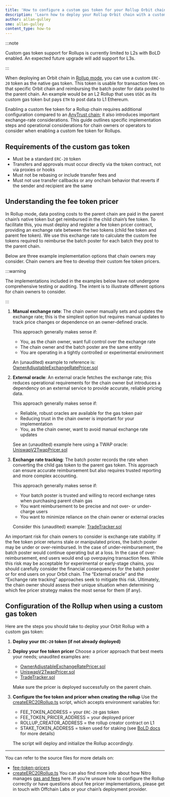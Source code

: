 ```yaml
---
title: 'How to configure a custom gas token for your Rollup Orbit chain'
description: 'Learn how to deploy your Rollup Orbit chain with a custom gas token'
author: allan-gulley
sme: allan-gulley
content_type: how-to
---
```


:::note

Custom gas token support for Rollups is currently limited to L2s with BoLD enabled. An expected future upgrade will add support for L3s.

:::

When deploying an Orbit chain in [Rollup mode](/how-arbitrum-works/12-data-availability.mdx#rollup-mode), you can use a custom `ERC-20` token as the native gas token. This token is usable for transaction fees on that specific Orbit chain and reimbursing the batch poster for data posted to the parent chain. An example would be an L2 Rollup that uses `USDC` as its custom gas token but pays `ETH` to post data to L1 Ethereum.

Enabling a custom fee token for a Rollup chain requires additional configuration compared to an [AnyTrust chain](/launch-orbit-chain/configure-your-chain/common-configurations/use-a-custom-gas-token-anytrust.mdx); it also introduces important exchange-rate considerations. This guide outlines specific implementation steps and operational considerations for chain owners or operators to consider when enabling a custom fee token for Rollups.

## Requirements of the custom gas token

- Must be a standard `ERC-20` token
- Transfers and approvals must occur directly via the token contract, not via proxies or hooks
- Must not be rebasing or include transfer fees and
- Must not use transfer callbacks or any onchain behavior that reverts if the sender and recipient are the same

## Understanding the fee token pricer

In Rollup mode, data posting costs to the parent chain are paid in the parent chain’s native token but get reimbursed in the child chain’s fee token. To facilitate this, you must deploy and register a fee token pricer contract, providing an exchange rate between the two tokens (child fee token and parent fee token). We use this exchange rate to calculate the custom fee tokens required to reimburse the batch poster for each batch they post to the parent chain.

Below are three example implementation options that chain owners may consider. Chain owners are free to develop their custom fee token pricers.

:::warning

The implementations included in the examples below have not undergone comprehensive testing or auditing. The intent is to illustrate different options for chain owners to consider.

:::

1. **Manual exchange rate**: The chain owner manually sets and updates the exchange rate; this is the simplest option but requires manual updates to track price changes or dependence on an owner-defined oracle.

   This approach generally makes sense if:

   - You, as the chain owner, want full control over the exchange rate
   - The chain owner and the batch poster are the same entity
   - You are operating in a tightly controlled or experimental environment

   An (unaudited) example to reference is: [OwnerAdjustableExchangeRatePricer.sol](https://github.com/OffchainLabs/nitro-contracts/blob/main/test/foundry/fee-token-pricers/OwnerAdjustableExchangeRatePricer.sol)

2. **External oracle**: An external oracle fetches the exchange rate; this reduces operational requirements for the chain owner but introduces a dependency on an external service to provide accurate, reliable pricing data.

   This approach generally makes sense if:

   - Reliable, robust oracles are available for the gas token pair
   - Reducing trust in the chain owner is important for your implementation
   - You, as the chain owner, want to avoid manual exchange rate updates

   See an (unaudited) example here using a TWAP oracle: [UniswapV2TwapPricer.sol](https://github.com/OffchainLabs/nitro-contracts/blob/main/test/foundry/fee-token-pricers/uniswap-v2-twap/UniswapV2TwapPricer.sol)

3. **Exchange rate tracking**: The batch poster records the rate when converting the child gas token to the parent gas token. This approach can ensure accurate reimbursement but also requires trusted reporting and more complex accounting.

   This approach generally makes sense if:

   - Your batch poster is trusted and willing to record exchange rates when purchasing parent chain gas
   - You want reimbursement to be precise and not over- or under-charge users
   - You want to minimize reliance on the chain owner or external oracles

   Consider this (unaudited) example: [TradeTracker.sol](https://github.com/OffchainLabs/nitro-contracts/blob/main/test/foundry/fee-token-pricers/trade-tracker/TradeTracker.sol)

An important risk for chain owners to consider is exchange rate stability. If the fee token pricer returns stale or manipulated prices, the batch poster may be under or over-reimbursed. In the case of under-reimbursement, the batch poster would continue operating but at a loss. In the case of over-reimbursement, end users would end up overpaying transaction fees. While this risk may be acceptable for experimental or early-stage chains, you should carefully consider the financial consequences for the batch poster or for end users on your Orbit chain. The “External oracle” and the “Exchange rate tracking” approaches seek to mitigate this risk. Ultimately, the chain owner should assess their unique situation when determining which fee pricer strategy makes the most sense for them (if any).

## Configuration of the Rollup when using a custom gas token

Here are the steps you should take to deploy your Orbit Rollup with a custom gas token:

1. **Deploy your `ERC-20` token (if not already deployed)**
2. **Deploy your fee token pricer**
   Choose a pricer approach that best meets your needs; unaudited examples are:

   - [OwnerAdjustableExchangeRatePricer.sol](https://github.com/OffchainLabs/nitro-contracts/blob/main/test/foundry/fee-token-pricers/OwnerAdjustableExchangeRatePricer.sol)
   - [UniswapV2TwapPricer.sol](https://github.com/OffchainLabs/nitro-contracts/blob/main/test/foundry/fee-token-pricers/uniswap-v2-twap/UniswapV2TwapPricer.sol)
   - [TradeTracker.sol](https://github.com/OffchainLabs/nitro-contracts/blob/main/test/foundry/fee-token-pricers/trade-tracker/TradeTracker.sol)

   Make sure the pricer is deployed successfully on the parent chain.

3. **Configure the fee token and pricer when creating the rollup**
   Use the [createERC20Rollup.ts](https://github.com/OffchainLabs/nitro-contracts/blob/main/scripts/createERC20Rollup.ts) script, which accepts environment variables for:

   - FEE_TOKEN_ADDRESS = your `ERC-20` gas token
   - FEE_TOKEN_PRICER_ADDRESS = your deployed pricer
   - ROLLUP_CREATOR_ADDRESS = the rollup creator contract on L1
   - STAKE_TOKEN_ADDRESS = token used for staking (see [BoLD docs](/launch-orbit-chain/bold-adoption-for-orbit-chains.mdx#use-of-your-projects-native-token-as-the-bonding-asset-to-secure-the-chain) for more details)

   The script will deploy and initialize the Rollup accordingly.

---

You can refer to the source files for more details on:

- [fee-token-pricers](https://github.com/OffchainLabs/nitro-contracts/tree/main/test/foundry/fee-token-pricers)
- [createERC20Rollup.ts](https://github.com/OffchainLabs/nitro-contracts/blob/main/scripts/createERC20Rollup.ts)
  You can also find more info about how Nitro manages [gas and fees](/how-arbitrum-works/09-gas-fees.mdx) here. If you’re unsure how to configure the Rollup correctly or have questions about fee pricer implementations, please get in touch with Offchain Labs or your chain’s deployment provider.
